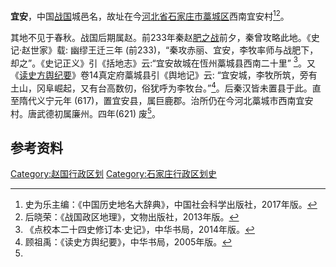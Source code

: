 '''宜安'''，中国[[战国|战国]]城邑名，故址在今[[河北省|河北省]][[石家庄市|石家庄市]][[藁城区|藁城区]]西南宜安村<ref name="#1">史为乐主编：《中国历史地名大辞典》，中国社会科学出版社，2017年版。</ref><ref>后晓荣：《战国政区地理》，文物出版社，2013年版。</ref>。

其地不见于春秋。战国后期属赵。前233年秦赵[[肥之战|肥之战]]前夕，秦曾攻略此地。《史记·赵世家》载: 幽缪王迁三年 (前233)，“秦攻赤丽、宜安，李牧率师与战肥下，却之”。《史记正义》引《括地志》云:“宜安故城在恆州藁城县西南二十里” <ref>《点校本二十四史修订本·史记》，中华书局，2014年版。</ref>。又《[[读史方舆纪要|读史方舆纪要]]》卷14真定府藁城县引《舆地记》云: “宜安城，李牧所筑，旁有土山，冈阜崛起，又有台高数仞，俗犹呼为李牧台。”<ref>顾祖禹：《读史方舆纪要》，中华书局，2005年版。</ref>。后秦汉皆未置县于此。直至隋代义宁元年 (617)，置宜安县，属巨鹿郡。治所仍在今河北藁城市西南宜安村。唐武德初属廉州。四年(621) 废<ref name="#1"/>。

== 参考资料 ==
<references/>

[[Category:赵国行政区划|Category:赵国行政区划]]
[[Category:石家庄行政区划史|Category:石家庄行政区划史]]